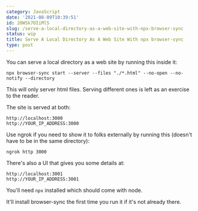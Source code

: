 ```yaml
---
category: JavaScript
date: '2021-08-09T10:39:51'
id: 20WSk7OIiMlS
slug: /serve-a-local-directory-as-a-web-site-with-npx-browser-sync
status: wip
title: Serve A Local Directory As A Web Site With npx browser-sync
type: post
---
```


You can serve a local directory as a web site by running this inside it:

```command
npx browser-sync start --server --files "./*.html" --no-open --no-notify --directory
```

This will only server html files. Serving different ones is left as an exercise to the reader.

The site is served at both:

```
http://localhost:3000
http://YOUR_IP_ADDRESS:3000
```

Use ngrok if you need to show it to folks externally by running this (doesn't have to be in the same directory):

```command
ngrok http 3000
```

There's also a UI that gives you some details at:

```
http://localhost:3001
http://YOUR_IP_ADDRESS:3001
```

You'll need `npx` installed which should come with node. 

It'll install browser-sync the first time you run it if it's not already there.